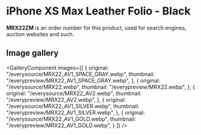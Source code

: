 
# iPhone XS Max Leather Folio - Black

<Callout type='info' emoji='👉🏻'>**MRX22ZM** is an order number for this product, used for search engines, auction websites and such.</Callout>

## Image gallery

<GalleryComponent
    images={[
      {
        original: "/everysource/MRX22_AV1_SPACE_GRAY.webp",
        thumbnail: "/everypreview/MRX22_AV1_SPACE_GRAY.webp",
      },
      {
        original: "/everysource/MRX22.webp",
        thumbnail: "/everypreview/MRX22.webp",
      },
      {
        original: "/everysource/MRX22_AV2.webp",
        thumbnail: "/everypreview/MRX22_AV2.webp",
      },
      {
        original: "/everysource/MRX22_AV1_SILVER.webp",
        thumbnail: "/everypreview/MRX22_AV1_SILVER.webp",
      },
      {
        original: "/everysource/MRX22_AV1_GOLD.webp",
        thumbnail: "/everypreview/MRX22_AV1_GOLD.webp",
      }
    ]}
  />
